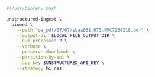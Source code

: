 ```bash Shell
#!/usr/bin/env bash

unstructured-ingest \
  biomed \
    --path "oa_pdf/07/07/sbaa031.073.PMC7234218.pdf" \
    --output-dir $LOCAL_FILE_OUTPUT_DIR \
    --num-processes 2 \
    --verbose \
    --preserve-downloads \
    --partition-by-api \
    --api-key $UNSTRUCTURED_API_KEY \
    --strategy hi_res
```
